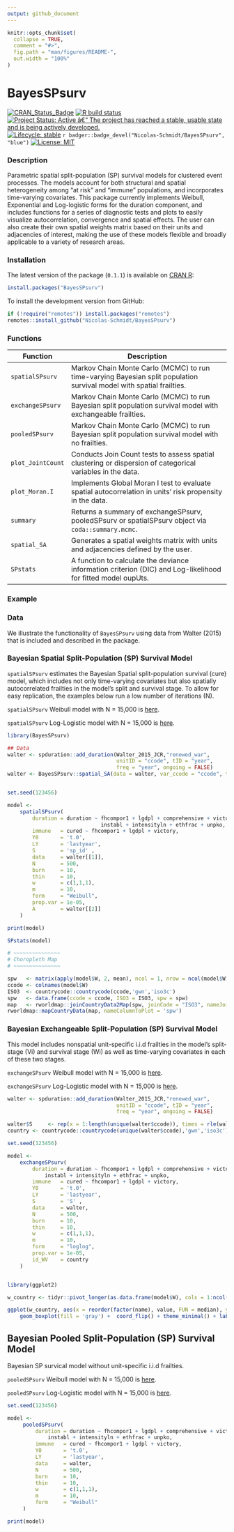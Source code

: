 ```yaml
---
output: github_document
---
```


<!-- README.md is generated from README.Rmd. Please edit that file -->

```r
knitr::opts_chunk$set(
  collapse = TRUE,
  comment = "#>",
  fig.path = "man/figures/README-",
  out.width = "100%"
)
```

# BayesSPsurv

<!-- badges: start -->
[![CRAN\_Status\_Badge](https://www.r-pkg.org/badges/version/BayesMFSurv)](https://cran.r-project.org/package=BayesSPsurv)
[![R build status](https://github.com/Nicolas-Schmidt/spatialSPsurv/workflows/R-CMD-check/badge.svg)](https://github.com/Nicolas-Schmidt/BayesSPsurv/actions)
[![Project Status: Active â€“ The project has reached a stable, usable
state and is being actively
developed.](https://www.repostatus.org/badges/latest/active.svg)](https://www.repostatus.org/#active)
[![Lifecycle: stable](https://img.shields.io/badge/lifecycle-stable-green.svg)](https://www.tidyverse.org/lifecycle/#stable)
`r badger::badge_devel("Nicolas-Schmidt/BayesSPsurv", "blue")`
[![License:
MIT](https://img.shields.io/badge/License-MIT-yellow.svg)](https://opensource.org/licenses/MIT)

<!-- badges: end -->

### Description
Parametric spatial split-population (SP) survival models for clustered event processes. The models account for both structural and spatial heterogeneity among "at risk" and "immune" populations, and incorporates time-varying covariates. This package currently implements Weibull, Exponential and Log-logistic forms for the duration component, and includes functions for a series of diagnostic tests and plots to easily visualize autocorrelation, convergence and spatial effects. The user can also create their own spatial weights matrix based on their units and adjacencies of interest, making the use of these models flexible and broadly applicable to a variety of  research areas.


### Installation

The latest version of the package (`0.1.1`) is available on [CRAN R](https://cran.r-project.org/web/packages/BayesSPsurv/index.html):
```r
install.packages("BayesSPsurv")
```

To install the development version from GitHub:
```r
if (!require("remotes")) install.packages("remotes")
remotes::install_github("Nicolas-Schmidt/BayesSPsurv")
```



### Functions


| Function         | Description                                                                                                          |
| ---------------- | -------------------------------------------------------------------------------------------------------------------- |
| `spatialSPsurv`  | Markov Chain Monte Carlo (MCMC) to run time-varying Bayesian split population survival model with spatial frailties. |
| `exchangeSPsurv` | Markov Chain Monte Carlo (MCMC) to run Bayesian split population survival model with exchangeable frailties.         |
| `pooledSPsurv`   | Markov Chain Monte Carlo (MCMC) to run Bayesian split population survival model with no frailties.                   |
| `plot_JointCount`| Conducts Join Count tests to assess spatial clustering or dispersion of categorical variables in the data.           |
| `plot_Moran.I`   | Implements Global Moran I test to evaluate spatial autocorrelation in units’ risk propensity in the data.            | 
| `summary`        | Returns a summary of exchangeSPsurv, pooledSPsurv or spatialSPsurv object via `coda::summary.mcmc`.                  |
| `spatial_SA`     | Generates a spatial weights matrix with units and adjacencies defined by the user.                                   |
| `SPstats`        | A function to calculate the deviance information criterion (DIC) and Log-likelihood for fitted model oupUts.         |



### Example

### Data

We illustrate the functionality of `BayesSPsurv` using data from Walter (2015) that is included and described in the package. 

### Bayesian Spatial Split-Population (SP) Survival Model

`spatialSPsurv` estimates the Bayesian Spatial split-population survival (cure) model, which includes not only time-varying covariates but also spatially autocorrelated frailties in the model’s split and survival stage. To allow for easy replication, the examples below run a low number of iterations (N). 

`spatialSPsurv` Weibull model with N = 15,000 is [here](https://github.com/Nicolas-Schmidt/BayesSPsurv/tree/master/data-raw).

`spatialSPsurv` Log-Logistic model with N = 15,000 is [here](https://github.com/Nicolas-Schmidt/BayesSPsurv/tree/master/data-raw-loglog).




```r

library(BayesSPsurv)

## Data
walter <- spduration::add_duration(Walter_2015_JCR,"renewed_war", 
                                   unitID = "ccode", tID = "year", 
                                   freq = "year", ongoing = FALSE)
walter <- BayesSPsurv::spatial_SA(data = walter, var_ccode = "ccode", threshold = 800L)


set.seed(123456)

model <- 
    spatialSPsurv(
        duration = duration ~ fhcompor1 + lgdpl + comprehensive + victory + 
                              instabl + intensityln + ethfrac + unpko,
        immune   = cured ~ fhcompor1 + lgdpl + victory,
        Y0       = 't.0',
        LY       = 'lastyear',
        S        = 'sp_id' ,
        data     = walter[[1]],
        N        = 500,
        burn     = 10,
        thin     = 10,
        w        = c(1,1,1),
        m        = 10,
        form     = "Weibull",
        prop.var = 1e-05,
        A        = walter[[2]]
    )

print(model)

SPstats(model)

# ~~~~~~~~~~~~~~~
# Choropleth Map
# ~~~~~~~~~~~~~~~

spw   <- matrix(apply(model$W, 2, mean), ncol = 1, nrow = ncol(model$W))
ccode <- colnames(model$W)
ISO3  <- countrycode::countrycode(ccode,'gwn','iso3c')
spw   <- data.frame(ccode = ccode, ISO3 = ISO3, spw = spw) 
map   <- rworldmap::joinCountryData2Map(spw, joinCode = "ISO3", nameJoinColumn = "ISO3")
rworldmap::mapCountryData(map, nameColumnToPlot = 'spw')

```


### Bayesian Exchangeable Split-Population (SP) Survival Model

This model includes nonspatial unit-specific i.i.d frailties in the model’s split-stage (Vi) and survival stage (Wi) as well as time-varying covariates in each of these two stages.

`exchangeSPsurv` Weibull model with N = 15,000 is [here](https://github.com/Nicolas-Schmidt/BayesSPsurv/tree/master/data-raw).

`exchangeSPsurv` Log-Logistic model with N = 15,000 is [here](https://github.com/Nicolas-Schmidt/BayesSPsurv/tree/master/data-raw-loglog).


```r
walter <- spduration::add_duration(Walter_2015_JCR,"renewed_war", 
                                   unitID = "ccode", tID = "year", 
                                   freq = "year", ongoing = FALSE)

walter$S     <- rep(x = 1:length(unique(walter$ccode)), times = rle(walter$ccode)$lengths)
country <- countrycode::countrycode(unique(walter$ccode),'gwn','iso3c')

set.seed(123456)

model <-
    exchangeSPsurv(
        duration = duration ~ fhcompor1 + lgdpl + comprehensive + victory +
            instabl + intensityln + ethfrac + unpko,
        immune   = cured ~ fhcompor1 + lgdpl + victory,
        Y0       = 't.0',
        LY       = 'lastyear',
        S        = 'S' ,
        data     = walter,
        N        = 500,
        burn     = 10,
        thin     = 10,
        w        = c(1,1,1),
        m        = 10,
        form     = "loglog",
        prop.var = 1e-05,
        id_WV    = country
    )


library(ggplot2)

w_country <- tidyr::pivot_longer(as.data.frame(model$W), cols = 1:ncol(model$W))

ggplot(w_country, aes(x = reorder(factor(name), value, FUN = median), y =  value)) +
    geom_boxplot(fill = 'gray') +  coord_flip() + theme_minimal() + labs(x = "", y = "")

```


##  Bayesian Pooled Split-Population (SP) Survival Model 

Bayesian SP survical model without unit-specific i.i.d frailties.

`pooledSPsurv` Weibull model with N = 15,000 is [here](https://github.com/Nicolas-Schmidt/BayesSPsurv/tree/master/data-raw).

`pooledSPsurv` Log-Logistic model with N = 15,000 is [here](https://github.com/Nicolas-Schmidt/BayesSPsurv/tree/master/data-raw-loglog).


```r


set.seed(123456)

model <-
     pooledSPsurv(
         duration = duration ~ fhcompor1 + lgdpl + comprehensive + victory +
             instabl + intensityln + ethfrac + unpko,
         immune   = cured ~ fhcompor1 + lgdpl + victory,
         Y0       = 't.0',
         LY       = 'lastyear',
         data     = walter,
         N        = 500,
         burn     = 10,
         thin     = 10,
         w        = c(1,1,1),
         m        = 10,
         form     = "Weibull"
     )

print(model)


```








